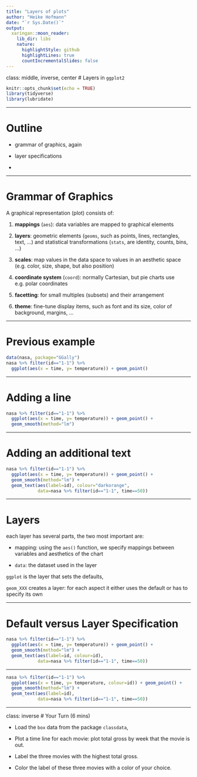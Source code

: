 ```yaml
---
title: "Layers of plots"
author: "Heike Hofmann"
date: "`r Sys.Date()`"
output:
  xaringan::moon_reader:
    lib_dir: libs
    nature:
      highlightStyle: github
      highlightLines: true
      countIncrementalSlides: false
---
```

class: middle, inverse, center
# Layers in `ggplot2`

```r
knitr::opts_chunk$set(echo = TRUE)
library(tidyverse)
library(lubridate)
```

---

# Outline

- grammar of graphics, again

- layer specifications

- 

---

# Grammar of Graphics

A graphical representation (plot) consists of:

1. **mappings** (`aes`):  data variables are mapped to graphical elements

2. **layers**:  geometric elements (`geoms`, such as points, lines, rectangles, text, ...) and statistical transformations (`stats`, are identity, counts, bins, ...)

3. **scales**: map values in the data space to values in an aesthetic space (e.g. color, size, shape, but also position)

4. **coordinate system** (`coord`): normally Cartesian, but pie charts use e.g. polar coordinates

5. **facetting**: for small multiples (subsets) and their arrangement

6. **theme**: fine-tune display items, such as font and its size, color of background, margins, ...


---

# Previous example

```r
data(nasa, package="GGally")
nasa %>% filter(id=="1-1") %>%
  ggplot(aes(x = time, y= temperature)) + geom_point()
```

---

# Adding a line

```r
nasa %>% filter(id=="1-1") %>%
  ggplot(aes(x = time, y= temperature)) + geom_point() +
  geom_smooth(method="lm")
```

---

# Adding an additional text

```r
nasa %>% filter(id=="1-1") %>%
  ggplot(aes(x = time, y= temperature)) + geom_point() +
  geom_smooth(method="lm") +
  geom_text(aes(label=id), colour="darkorange", 
            data=nasa %>% filter(id=="1-1", time==50))
```

---

# Layers

each layer has several parts, the two most important are:

- mapping: using the `aes()` function, we specify mappings between variables and aesthetics of the chart

- `data`: the dataset used in the layer 

`ggplot` is the layer that sets the defaults, <br>

`geom_XXX` creates a layer: for each aspect it either uses the default or has to specify its own

---

# Default versus Layer Specification

```r
nasa %>% filter(id=="1-1") %>%
  ggplot(aes(x = time, y= temperature)) + geom_point() +
  geom_smooth(method="lm") +
  geom_text(aes(label=id, colour=id),  
            data=nasa %>% filter(id=="1-1", time==50))
```

---


```r
nasa %>% filter(id=="1-1") %>%
  ggplot(aes(x = time, y= temperature, colour=id)) + geom_point() +
  geom_smooth(method="lm") +
  geom_text(aes(label=id), 
            data=nasa %>% filter(id=="1-1", time==50))
```


---
class: inverse
# Your Turn (6 mins) 

- Load the `box` data from the package `classdata`,

- Plot a time line for each movie: plot total gross by week that the movie is out. 

- Label the three movies with the highest total gross.

- Color the label of these three movies with a color of your choice.

